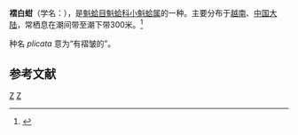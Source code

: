 {{Speciesbox
| genus = Acar
| species = plicata
| authority = Dillwyn, 1817
}}
'''褶白蚶'''（学名：''{{lang|la|Acar plicata}}''），是[[魁蛤目|魁蛤目]][[魁蛤科|魁蛤科]][[小魁蛤属|小魁蛤属]]的一种。主要分布于[[越南|越南]]、[[中国大陆|中国大陆]]，常栖息在潮间带至潮下带300米。<ref>{{cite web|url=http://shell.sinica.edu.tw/chinese/shellbase_detail.php?science_no=3589|title=国际贝库：褶白蚶|publisher=台湾贝类资料库|accessdate=2009-08-11|archive-date=2016-03-04|archive-url=https://web.archive.org/web/20160304101612/http://shell.sinica.edu.tw/chinese/shellbase_detail.php?science_no=3589|dead-url=no}}</ref>

种名 ''plicata'' 意为“有褶皱的”。

== 参考文献 ==
{{reflist}}
{{taxonbar}}

[[Category:小魁蛤属|Z]]
[[Category:1817年描述的植物|Z]]
